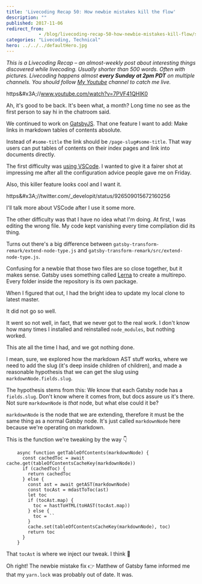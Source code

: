 ```yaml
---
title: 'Livecoding Recap 50: How newbie mistakes kill the flow'
description: ""
published: 2017-11-06
redirect_from: 
            - /blog/livecoding-recap-50-how-newbie-mistakes-kill-flow/swizec/7901
categories: "Livecoding, Technical"
hero: ../../../defaultHero.jpg
---
```

_This is a Livecoding Recap – an almost-weekly post about interesting things discovered while livecoding. Usually shorter than 500 words. Often with pictures. Livecoding happens almost **every Sunday at 2pm PDT** on multiple channels. You should follow [My Youtube](https://www.youtube.com/TheSwizec) channel to catch me live._



https&amp;#x3A;//www.youtube.com/watch?v=7PVF41QHIK0



Ah, it&#x27;s good to be back. It&#x27;s been what, a month? Long time no see as the first person to say hi in the chatroom said.



We continued to work on [GatsbyJS](https://github.com/gatsbyjs/gatsby). That one feature I want to add: Make links in markdown tables of contents absolute.



Instead of `#some-title` the link should be `/page-slug#some-title`. That way users can put tables of contents on their index pages and link into documents directly.



The first difficulty was [using VSCode](https://swizec.com/blog/wont-be-switching-vscode/swizec/7898). I wanted to give it a fairer shot at impressing me after all the configuration advice people gave me on Friday.



Also, this killer feature looks cool and I want it.



https&amp;#x3A;//twitter.com/\_developit/status/926509015672160256



I&#x27;ll talk more about VSCode after I use it some more.



The other difficulty was that I have no idea what I&#x27;m doing. At first, I was editing the wrong file. My code kept vanishing every time compilation did its thing.



Turns out there&#x27;s a big difference between `gatsby-transform-remark/extend-node-type.js` and `gatsby-transform-remark/src/extend-node-type.js`.



Confusing for a newbie that those two files are so close together, but it makes sense. Gatsby uses something called [Lerna](https://github.com/lerna/lerna) to create a multirepo. Every folder inside the repository is its own package.



When I figured that out, I had the bright idea to update my local clone to latest master.



It did not go so well.



It went so not well, in fact, that we never got to the real work. I don&#x27;t know how many times I installed and reinstalled `node_modules`, but nothing worked.



This ate all the time I had, and we got nothing done.



I mean, sure, we explored how the markdown AST stuff works, where we need to add the slug (it&#x27;s deep inside children of children), and made a reasonable hypothesis that we can get the slug using `markdownNode.fields.slug`.



The hypothesis stems from this: We know that each Gatsby node has a `fields.slug`. Don&#x27;t know where it comes from, but docs assure us it&#x27;s there. Not sure `markdownNode` is _that_ node, but what else could it be?



`markdownNode` is the node that we are extending, therefore it must be the same thing as a normal Gatsby node. It&#x27;s just called `markdownNode` here because we&#x27;re operating on markdown.



This is the function we&#x27;re tweaking by the way 👇



```
    async function getTableOfContents(markdownNode) {
      const cachedToc = await cache.get(tableOfContentsCacheKey(markdownNode))
      if (cachedToc) {
        return cachedToc
      } else {
        const ast = await getAST(markdownNode)
        const tocAst = mdastToToc(ast)
        let toc
        if (tocAst.map) {
          toc = hastToHTML(toHAST(tocAst.map))
        } else {
          toc = ``
        }
        cache.set(tableOfContentsCacheKey(markdownNode), toc)
        return toc
      }
    }
```



That `tocAst` is where we inject our tweak. I think 🤔



Oh right! The newbie mistake fix 👉 Matthew of Gatsby fame informed me that my `yarn.lock` was probably out of date. It was.